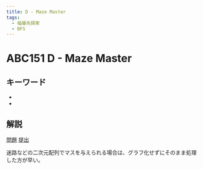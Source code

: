 ```yaml
---
title: D - Maze Master
tags:
  - 幅優先探索
  - BFS
---
```


# ABC151 D - Maze Master

## キーワード


- <Tag tag="幅優先探索" />
- <Tag tag="BFS" />

## 解説

[問題](https://atcoder.jp/contests/abc151/tasks/abc151_d)
[提出](https://atcoder.jp/contests/abc151/submissions/41892019)

迷路などの二次元配列でマスを与えられる場合は、グラフ化せずにそのまま処理した方が早い。
